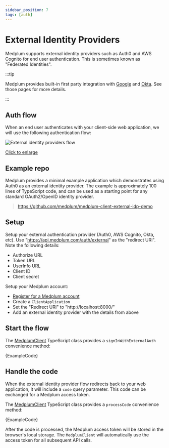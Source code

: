 ```yaml
---
sidebar_position: 7
tags: [auth]
---
```



# External Identity Providers

Medplum supports external identity providers such as Auth0 and AWS Cognito for end user authentication. This is sometimes known as "Federated Identities".

:::tip

Medplum provides built-in first party integration with [Google](./google-auth.md) and [Okta](./okta-auth.md). See those pages for more details.

:::

## Auth flow

When an end user authenticates with your client-side web application, we will use the following authentication flow:

![External identity providers flow](./external-identity-providers.webp)

[Click to enlarge](./external-identity-providers.webp)

## Example repo

Medplum provides a minimal example application which demonstrates using Auth0 as an external identity provider. The example is approximately 100 lines of TypeScript code, and can be used as a starting point for any standard OAuth2/OpenID identity provider.

> <https://github.com/medplum/medplum-client-external-idp-demo>

## Setup

Setup your external authentication provider (Auth0, AWS Cognito, Okta, etc). Use "https://api.medplum.com/auth/external" as the "redirect URI". Note the following details:

- Authorize URL
- Token URL
- UserInfo URL
- Client ID
- Client secret

Setup your Medplum account:

- [Register for a Medplum account](/docs/tutorials/register)
- Create a `ClientApplication`
- Set the "Redirect URI" to "http://localhost:8000/"
- Add an external identity provider with the details from above

## Start the flow

The [MedplumClient](/docs/sdk/classes/MedplumClient) TypeScript class provides a `signInWithExternalAuth` convenience method:

<MedplumCodeBlock language="ts" selectBlocks="signInWithExternalAuth" showLineNumbers>
  {ExampleCode}
</MedplumCodeBlock>

## Handle the code

When the external identity provider flow redirects back to your web application, it will include a `code` query parameter. This code can be exchanged for a Medplum access token.

The [MedplumClient](/docs/sdk/classes/MedplumClient) TypeScript class provides a `processCode` convenience method:

<MedplumCodeBlock language="ts" selectBlocks="processCode" showLineNumbers>
  {ExampleCode}
</MedplumCodeBlock>

After the code is processed, the Medplum access token will be stored in the browser's local storage. The `MedplumClient` will automatically use the access token for all subsequent API calls.
